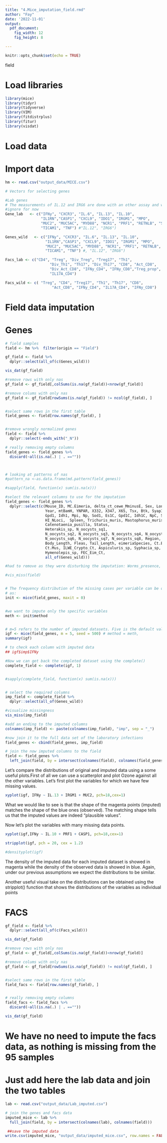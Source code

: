 ```yaml
---
title: "4.Mice_imputation_field.rmd"
author: "Fay"
date: '2022-11-01'
output:
  pdf_document: 
    fig_width: 12
    fig_height: 8

---
```


```r
knitr::opts_chunk$set(echo = TRUE)
```

#################### field


# Load libraries



```r
library(mice)
library(tidyr)
library(tidyverse)
library(VIM)
library(fitdistrplus)
library(fitur)
library(visdat)
```

# Load data

# Import data

```r
hm <- read.csv("output_data/MICE.csv")
```

```r
# Vectors for selecting genes

#Lab genes
# The measurements of IL.12 and IRG6 are done with an other assay and will 
#ignore for now
Gene_lab   <- c("IFNy", "CXCR3", "IL.6", "IL.13", "IL.10",
                "IL1RN","CASP1", "CXCL9", "IDO1", "IRGM1", "MPO", 
                "MUC2", "MUC5AC", "MYD88", "NCR1", "PRF1", "RETNLB", "SOCS1", 
                "TICAM1", "TNF") #"IL.12", "IRG6")

Genes_wild   <- c("IFNy", "CXCR3", "IL.6", "IL.13", "IL.10", 
                  "IL1RN","CASP1", "CXCL9", "IDO1", "IRGM1", "MPO", 
                  "MUC2", "MUC5AC", "MYD88", "NCR1", "PRF1", "RETNLB", "SOCS1", 
                  "TICAM1", "TNF") #, "IL.12", "IRG6")

Facs_lab <- c("CD4", "Treg", "Div_Treg", "Treg17", "Th1", 
                    "Div_Th1", "Th17", "Div_Th17", "CD8", "Act_CD8", 
                    "Div_Act_CD8", "IFNy_CD4", "IFNy_CD8","Treg_prop", 
                    "IL17A_CD4")  

Facs_wild <- c( "Treg", "CD4", "Treg17", "Th1", "Th17", "CD8",
                     "Act_CD8", "IFNy_CD4", "IL17A_CD4", "IFNy_CD8")

```



# Field data imputation

# Genes
```r

# field samples
field <- hm %>%  filter(origin == "Field")

gf_field <- field %>% 
  dplyr::select(all_of(c(Genes_wild)))

vis_dat(gf_field)

#remove rows with only nas
gf_field <- gf_field[,colSums(is.na(gf_field))<nrow(gf_field)]

#remove colums with only nas 
gf_field <- gf_field[rowSums(is.na(gf_field)) != ncol(gf_field), ]


#select same rows in the first table
field_genes <- field[row.names(gf_field), ]


#remove wrongly normalized genes
field <- field %>%
  dplyr::select(-ends_with("_N"))

# really removing empty columns
field_genes <- field_genes %>% 
  discard(~all(is.na(.) | . ==""))



# looking at patterns of nas
#pattern_na <-as.data.frame(md.pattern(field_genes))

#sapply(field, function(x) sum(is.na(x)))

#select the relevant columns to use for the imputation
field_genes <- field_genes %>%
  dplyr::select(c(Mouse_ID, MC.Eimeria, delta_ct_cewe_MminusE, Sex, Longitude, Latitude, 
                  Year, mtBamH, YNPAR, X332, X347, X65, Tsx, Btk, Syap1, Es1, 
                  Gpd1, Idh1, Mpi, Np, Sod1, Es1C, Gpd1C, Idh1C, NpC, Sod1C,
                  HI_NLoci,  Spleen, Trichuris_muris, Mastophorus_muris, 
                  Catenotaenia_pusilla, Status, 
                  Heterakis_sp, N_oocysts_sq1, 
                  N_oocysts_sq2, N_oocysts_sq3, N_oocysts_sq4, N_oocysts_sq5, 
                  N_oocysts_sq6, N_oocysts_sq7, N_oocysts_sq8, Region, 
                  Body_Length, Fleas, Tail_Length, eimeriaSpecies, Ct.Eimeria,
                  Ct.Mus, ILWE_Crypto_Ct, Aspiculuris_sp, Syphacia_sp, Taenia_sp,
                  Hymenolepis_sp, FEC_Eim_Ct, 
                  all_of(Genes_wild)))

#had to remove as they were disturbing the imputation: Worms_presence, MC.Eimeria.FEC,  Heligmosomoides_polygurus, Zfy2, Y,  MpiC,

#vis_miss(field)


# The frequency distribution of the missing cases per variable can be obtained 
# as:
init <- mice(field_genes, maxit = 0)


#we want to impute only the specific variables
meth <- init$method



```


```r
# m=5 refers to the number of imputed datasets. Five is the default value.
igf <- mice(field_genes, m = 5, seed = 500) # method = meth,
summary(igf)

# to check each column with imputed data
## igf$imp$IFNy

#Now we can get back the completed dataset using the complete()
complete_field <- complete(igf, 1)


#sapply(complete_field, function(x) sum(is.na(x)))


# select the required columns
imp_field <- complete_field %>%
  dplyr::select(all_of(Genes_wild))

#visualize missingness
vis_miss(imp_field)

#add an ending to the imputed columns
colnames(imp_field) <- paste(colnames(imp_field), "imp", sep = "_")

#now join it to the full data set of the laboratory infections
field_genes <- cbind(field_genes, imp_field)

# join the now imputed columns to the field
field <- field_genes %>%
  left_join(field, by = intersect(colnames(field), colnames(field_genes)))

```




Let’s compare the distributions of original and imputed data using a some useful 
plots.First of all we can use a scatterplot and plot Ozone against all the other 
variables. Let's first plot the variables for which we have few missing values.



```r

xyplot(igf, IFNy ~ IL.13 + IRGM1 + MUC2, pch=18,cex=1)


```


What we would like to see is that the shape of the magenta points (imputed) 
matches the shape of the blue ones (observed). The matching shape tells us that 
the imputed values are indeed “plausible values”.

Now let's plot the variables with many missing data points.


```r

xyplot(igf,IFNy ~ IL.10 + PRF1 + CASP1, pch=18,cex=1)
```



```r
stripplot(igf, pch = 20, cex = 1.2)
```



```r
#densityplot(igf)
```

The density of the imputed data for each imputed dataset is showed in magenta 
while the density of the observed data is showed in blue. Again, under our 
previous assumptions we expect the distributions to be similar.

Another useful visual take on the distributions can be obtained using the 
stripplot() function that shows the distributions of the variables as individual 
points


# FACS

```r

gf_field <- field %>% 
  dplyr::select(all_of(c(Facs_wild)))

vis_dat(gf_field)

#remove rows with only nas
gf_field <- gf_field[,colSums(is.na(gf_field))<nrow(gf_field)]

#remove colums with only nas 
gf_field <- gf_field[rowSums(is.na(gf_field)) != ncol(gf_field), ]


#select same rows in the first table
field_facs <- field[row.names(gf_field), ]


# really removing empty columns
field_facs <- field_facs %>% 
  discard(~all(is.na(.) | . ==""))

vis_dat(gf_field)
```


# We have no need to impute the facs data, as nothing is missing from the 95 samples 

# Just add here the lab data and join the two tables 


```r
lab <- read.csv("output_data/Lab_imputed.csv")

# join the genes and facs data
imputed_mice <- lab %>%
  full_join(field, by = intersect(colnames(lab), colnames(field)))

 ##save the imputed data 
write.csv(imputed_mice, "output_data/imputed_mice.csv", row.names = FALSE)


```

